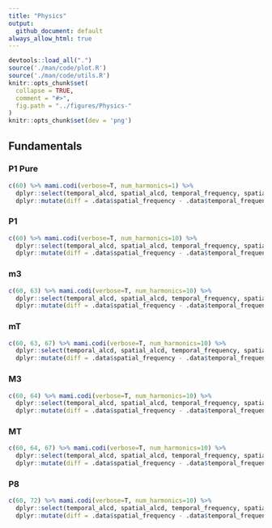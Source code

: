```yaml
---
title: "Physics"
output:
  github_document: default
always_allow_html: true
---
```

```r
devtools::load_all(".")
source('./man/code/plot.R')
source('./man/code/utils.R')
knitr::opts_chunk$set(
  collapse = TRUE,
  comment = "#>",
  fig.path = "../figures/Physics-"
)
knitr::opts_chunk$set(dev = 'png')
```

## Fundamentals

### P1 Pure

```r
c(60) %>% mami.codi(verbose=T, num_harmonics=1) %>% 
  dplyr::select(temporal_alcd, spatial_alcd, temporal_frequency, spatial_frequency) %>%
  dplyr::mutate(diff = .data$spatial_frequency - .data$temporal_frequency)
```

### P1

```r
c(60) %>% mami.codi(verbose=T, num_harmonics=10) %>% 
  dplyr::select(temporal_alcd, spatial_alcd, temporal_frequency, spatial_frequency) %>%
  dplyr::mutate(diff = .data$spatial_frequency - .data$temporal_frequency)
```

### m3

```r
c(60, 63) %>% mami.codi(verbose=T, num_harmonics=10) %>% 
  dplyr::select(temporal_alcd, spatial_alcd, temporal_frequency, spatial_frequency) %>%
  dplyr::mutate(diff = .data$spatial_frequency - .data$temporal_frequency)
```

### mT

```r
c(60, 63, 67) %>% mami.codi(verbose=T, num_harmonics=10) %>% 
  dplyr::select(temporal_alcd, spatial_alcd, temporal_frequency, spatial_frequency) %>%
  dplyr::mutate(diff = .data$spatial_frequency - .data$temporal_frequency)
```

### M3

```r
c(60, 64) %>% mami.codi(verbose=T, num_harmonics=10) %>% 
  dplyr::select(temporal_alcd, spatial_alcd, temporal_frequency, spatial_frequency) %>%
  dplyr::mutate(diff = .data$spatial_frequency - .data$temporal_frequency)
```

### MT

```r
c(60, 64, 67) %>% mami.codi(verbose=T, num_harmonics=10) %>% 
  dplyr::select(temporal_alcd, spatial_alcd, temporal_frequency, spatial_frequency) %>%
  dplyr::mutate(diff = .data$spatial_frequency - .data$temporal_frequency)
```

### P8

```r
c(60, 72) %>% mami.codi(verbose=T, num_harmonics=10) %>% 
  dplyr::select(temporal_alcd, spatial_alcd, temporal_frequency, spatial_frequency) %>%
  dplyr::mutate(diff = .data$spatial_frequency - .data$temporal_frequency)
```

